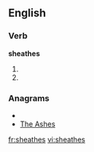 ==English==

===Verb===
'''sheathes'''

# {{third-person singular of|[[sheathe]]}}
# {{third-person singular of|[[sheath]]}}

===Anagrams===
* {{alphagram|aeehhsst}}
* [[The Ashes#English|The Ashes]]

[[fr:sheathes]]
[[vi:sheathes]]
